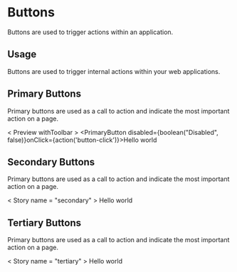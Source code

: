 
<Meta title="Design System|Buttons" component={PrimaryButton} />

# Buttons

Buttons are used to trigger actions within an application.

## Usage

Buttons are used to trigger internal actions within your web applications.

## Primary Buttons

Primary buttons are used as a call to action and indicate the most important action on a page.

< Preview withToolbar >
    <Story name="primary">
        <PrimaryButton disabled={boolean("Disabled", false)}onClick={action('button-click')}>Hello world</PrimaryButton>
    </Story>
</Preview >

## Secondary Buttons

Primary buttons are used as a call to action and indicate the most important action on a page.

< Story name = "secondary" >
    <SecondaryButton>Hello world</SecondaryButton>
</Story >

## Tertiary Buttons

Primary buttons are used as a call to action and indicate the most important action on a page.

< Story name = "tertiary" >
    <TertiaryButton>Hello world</TertiaryButton>
</Story >